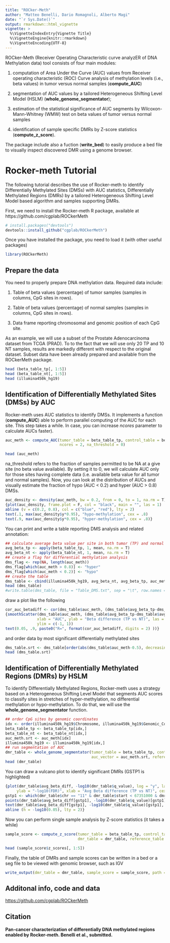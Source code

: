```yaml
---
title: "ROCker-Meth"
author: "Matteo Benelli, Dario Romagnoli, Alberto Magi"
date: "`r Sys.Date()`"
output: rmarkdown::html_vignette
vignette: >
  %\VignetteIndexEntry{Vignette Title}
  %\VignetteEngine{knitr::rmarkdown}
  %\VignetteEncoding{UTF-8}
---
```


ROCker-Meth (Receiver Operating Characteristic curve analyzER of DNA
Methylation data) tool consists of four main modules:

1. computation of Area Under the Curve (AUC) values from Receiver operating
   characteristic (ROC) Curve analysis of methylation levels (i.e., beta
   values) in tumor versus normal samples (**compute_AUC**)

2. segmentation of AUC values by a tailored Heterogeneous Shifting Level Model
   (HSLM) (**whole_genome_segmentator**);

3. estimation of the statistical significance of AUC segments by
   Wilcoxon-Mann-Whitney (WMW) test on beta values of tumor versus normal
   samples

4. identification of sample specific DMRs by Z-score statistics (**compute_z_score**).

The package include also a fuction (**write_bed**) to easily produce a bed file
to visually inspect discovered DMR using a genome browser.

# Rocker-meth Tutorial
The following tutorial describes the use of Rocker-meth to identify 
Differentially Methylated Sites (DMSs) with AUC statistics, Differentially Methylated Regions (DMRs)
by a tailored Heterogeneous Shifting Level Model based algorithm and samples supporting DMRs.

First, we need to install the Rocker-meth R package, available at https://github.com/cgplab/ROCkerMeth 

```r
# install.packages("devtools")
devtools::install_github("cgplab/ROCkerMeth")
```

Once you have installed the package, you need to load it (with other useful packages)

```r
library(ROCkerMeth)
```


## Prepare the data

You need to properly prepare DNA methylation data. Required data include: 

1. Table of beta values (percentage) of tumor samples (samples in columns, CpG sites in rows).

2. Table of beta values (percentage) of normal samples (samples in columns, CpG sites in rows).

3. Data frame reporting chromosomal and genomic position of each CpG site.

As an example, we will use a subset of the Prostate Adenocarcinoma dataset from TCGA (PRAD). To to the fact that we will use only 20 TP and 10 NT samples, results are markedly different with respect to the original dataset. Subset data have been already prepared and available from the ROCkerMeth package. 

```r
head (beta_table_tp[, 1:5])
head (beta_table_nt[, 1:5])
head (illumina450k_hg19)
```

## Identification of Differentially Methylated Sites (DMSs) by AUC
Rocker-meth uses AUC statistics to identify DMSs. It implements a function (**compute_AUC**) able to perform parallel computing of the AUC for each site. This step takes a while. In case, you can increase *ncores* parameter to calculate AUCs faster). 

```r
auc_meth <- compute_AUC(tumor_table = beta_table_tp, control_table = beta_table_nt, 
                        ncores = 2, na_threshold = 0)
```

```r
head (auc_meth)
```

na_threshold refers to the fraction of samples permitted to be NA at a give site (no beta value available). By setting it to 0, we will calculate AUC only for those sites having complete data (i.e. available beta value for all tumor and normal samples). 
Now, you can look at the distribution of AUCs and visually estimate the fraction of hypo (AUC < 0.2) and hyper (AUC > 0.8) DMSs. 
```r
auc_density <- density(auc_meth, bw = 0.2, from = 0, to = 1, na.rm = T)
{plot(auc_density, frame.plot = F, col = "black", main = "", las = 1)
abline (v = c(0.2, 0.8), col = c("blue", "red"), lty = 2)
text(.1, max(auc_density$y*0.95), "hypo-methylation", cex = .8)
text(.9, max(auc_density$y*0.95), "hyper-methylation", cex = .8)}
```

You can print and write a table reporting DMS analysis and related annotation:

```r
## calculate average beta value per site in both tumor (TP) and normal (NT) samples 
avg_beta_tp <- apply(beta_table_tp, 1, mean, na.rm = T)
avg_beta_nt <- apply(beta_table_nt, 1, mean, na.rm = T)
## create a flag for differential methylation analysis
dms_flag <- rep(NA, length(auc_meth))
dms_flag[which(auc_meth > 0.8)] <- "hyper"
dms_flag[which(auc_meth < 0.2)] <- "hypo"
## create the table
dms_table <- cbind(illumina450k_hg19, avg_beta_nt, avg_beta_tp, auc_meth, dms_flag)
head (dms_table)
#write.table(dms_table, file = "Table_DMS.txt", sep = "\t", row.names = F, quote = F)
```

draw a plot like the following

```r
cor_auc_betadiff <- cor(dms_table$auc_meth, (dms_table$avg_beta_tp-dms_table$avg_beta_nt), use = "na")
{smoothScatter(dms_table$auc_meth, (dms_table$avg_beta_tp-dms_table$avg_beta_nt),
              xlab = "AUC", ylab = "Beta difference (TP vs NT)", las = 1, xlim = c(0, 1),
              ylim = c(-1, 1))
text(0.05, .9, paste0("R=", format(cor_auc_betadiff, digits = 2) ))}
```

and order data by most significant differentially methylated sites

```r
dms_table.srt <- dms_table[order(abs(dms_table$auc_meth-0.5), decreasing = T), ]
head (dms_table.srt)
```

## Identification of Differentially Methylated Regions (DMRs) by HSLM
To identify Differentially Methylated Regions, Rocker-meth uses a strategy based on a Heterogeneous Shifting Level Model that segments AUC scores to classify sites in stretches of hyper-methylation, no differential methylation or hypo-methylation. To do that, we will use the **whole_genome_segmentator** function.

```r
## order CpG sites by genomic coordinates
idx <- order(illumina450k_hg19$Chromosome, illumina450k_hg19$Genomic_Coordinate)
beta_table_tp <- beta_table_tp[idx,]
beta_table_nt <- beta_table_nt[idx,]
auc_meth.srt <- auc_meth[idx]
illumina450k_hg19 <- illumina450k_hg19[idx,]
## run segmentation of AUC
dmr_table <- whole_genome_segmentator(tumor_table = beta_table_tp, control_table = beta_table_nt, 
                                      auc_vector = auc_meth.srt, reference_table = illumina450k_hg19[3:4])
head (dmr_table)
```

You can draw a vulcano plot to identify significant DMRs (GSTP1 is highlighted)

```r
{plot(dmr_table$avg_beta_diff, -log10(dmr_table$q_value), log = "y", las = 1,  frame.plot = F, pch = 16, col = "grey",
     ylab = "-log10(FDR)", xlab = "Avg Beta difference (TP vs NT)", cex = .7)
gstp1 <- which(dmr_table$chr == "11" & dmr_table$start < 67351000 & dmr_table$end > 67351000)
points(dmr_table$avg_beta_diff[gstp1], -log10(dmr_table$q_value)[gstp1], pch = 16, cex = 1, col = "black")
text(dmr_table$avg_beta_diff[gstp1], -log10(dmr_table$q_value)[gstp1], "GSTP1", pos = 2)
abline (h = -log10(0.05), lty = 2)}
```

Now you can perform single sample analysis by Z-score statistics (it takes a while) 

```r
sample_score <- compute_z_score(tumor_table = beta_table_tp, control_table = beta_table_nt, 
                                dmr_table = dmr_table, reference_table = illumina450k_hg19[3:4])
```

```r
head (sample_score$z_scores[, 1:5])
```

Finally, the table of DMRs and sample scores can be written in a bed or a seg file to be viewed with genomic browser, such as IGV

```r
write_output(dmr_table = dmr_table, sample_score = sample_score, path = "~/PRAD.subset")
```

## Additonal info, code and data 

[https://github.com/cgplab/ROCkerMeth](https://github.com/cgplab/ROCkerMeth)


## Citation

#### Pan-cancer characterization of differentially DNA methylated regions enabled by Rocker-meth. Benelli et al., submitted.

















